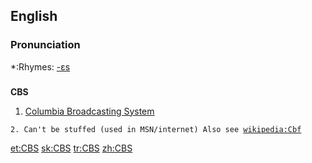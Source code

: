 ==English==

===Pronunciation===
*:Rhymes: [[Rhymes:English:-ɛs|-ɛs]]

==={{initialism}}===
'''CBS'''

# [[wikipedia:CBS|Columbia Broadcasting System]]

 2. Can't be stuffed (used in MSN/internet) Also see [[wikipedia:Cbf]]
[[et:CBS]]
[[sk:CBS]]
[[tr:CBS]]
[[zh:CBS]]